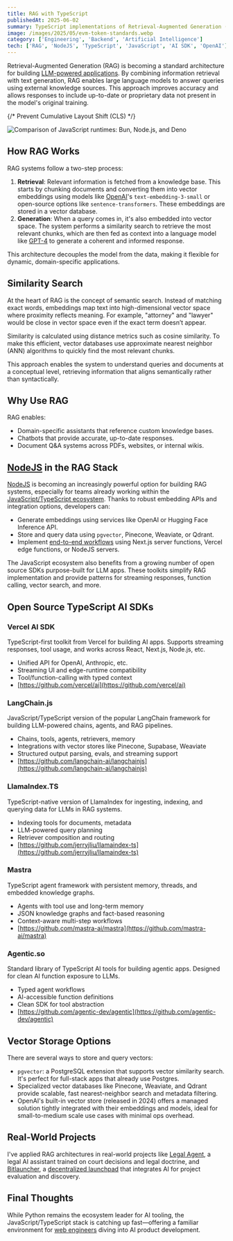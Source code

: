 ```yaml
---
title: RAG with TypeScript
publishedAt: 2025-06-02
summary: TypeScript implementations of Retrieval-Augmented Generation (RAG) systems for integrating external knowledge with language models
image: /images/2025/05/evm-token-standards.webp
category: ['Engineering', 'Backend', 'Artificial Intelligence']
tech: ['RAG', 'NodeJS', 'TypeScript', 'JavaScript', 'AI SDK', 'OpenAI']
---
```


Retrieval-Augmented Generation (RAG) is becoming a standard architecture for building [LLM-powered applications](/ai). By combining information retrieval with text generation, RAG enables large language models to answer queries using external knowledge sources. This approach improves accuracy and allows responses to include up-to-date or proprietary data not present in the model's original training.

{/* Prevent Cumulative Layout Shift (CLS) */}
<div className="min-h-[300px]">
  <img 
    src="/images/2025/05/evm-token-standards.webp"
    alt="Comparison of JavaScript runtimes: Bun, Node.js, and Deno"
    className="w-full"
  />
</div>

## How RAG Works

RAG systems follow a two-step process:

1. **Retrieval**: Relevant information is fetched from a knowledge base. This starts by chunking documents and converting them into vector embeddings using models like [OpenAI](/tech/openai)'s `text-embedding-3-small` or open-source options like `sentence-transformers`. These embeddings are stored in a vector database.
2. **Generation**: When a query comes in, it's also embedded into vector space. The system performs a similarity search to retrieve the most relevant chunks, which are then fed as context into a language model like [GPT-4](/tech/openai) to generate a coherent and informed response.

This architecture decouples the model from the data, making it flexible for dynamic, domain-specific applications.

## Similarity Search

At the heart of RAG is the concept of semantic search. Instead of matching exact words, embeddings map text into high-dimensional vector space where proximity reflects meaning. For example, "attorney" and "lawyer" would be close in vector space even if the exact term doesn’t appear.

Similarity is calculated using distance metrics such as cosine similarity. To make this efficient, vector databases use approximate nearest neighbor (ANN) algorithms to quickly find the most relevant chunks.

This approach enables the system to understand queries and documents at a conceptual level, retrieving information that aligns semantically rather than syntactically.

## Why Use RAG

RAG enables:

* Domain-specific assistants that reference custom knowledge bases.
* Chatbots that provide accurate, up-to-date responses.
* Document Q\&A systems across PDFs, websites, or internal wikis.

## [NodeJS](/tech/node-js) in the RAG Stack

[NodeJS](/tech/node-js) is becoming an increasingly powerful option for building RAG systems, especially for teams already working within the [JavaScript/TypeScript ecosystem](/frontend). Thanks to robust embedding APIs and integration options, developers can:

* Generate embeddings using services like OpenAI or Hugging Face Inference API.
* Store and query data using `pgvector`, Pinecone, Weaviate, or Qdrant.
* Implement [end-to-end workflows](/fullstack) using Next.js server functions, Vercel edge functions, or NodeJS servers.

The JavaScript ecosystem also benefits from a growing number of open source SDKs purpose-built for LLM apps. These toolkits simplify RAG implementation and provide patterns for streaming responses, function calling, vector search, and more.

## Open Source TypeScript AI SDKs

### Vercel AI SDK

TypeScript-first toolkit from Vercel for building AI apps. Supports streaming responses, tool usage, and works across React, Next.js, Node.js, etc.

* Unified API for OpenAI, Anthropic, etc.
* Streaming UI and edge-runtime compatibility
* Tool/function-calling with typed context
* [https://github.com/vercel/ai](https://github.com/vercel/ai)

### LangChain.js

JavaScript/TypeScript version of the popular LangChain framework for building LLM-powered chains, agents, and RAG pipelines.

* Chains, tools, agents, retrievers, memory
* Integrations with vector stores like Pinecone, Supabase, Weaviate
* Structured output parsing, evals, and streaming support
* [https://github.com/langchain-ai/langchainjs](https://github.com/langchain-ai/langchainjs)

### LlamaIndex.TS

TypeScript-native version of LlamaIndex for ingesting, indexing, and querying data for LLMs in RAG systems.

* Indexing tools for documents, metadata
* LLM-powered query planning
* Retriever composition and routing
* [https://github.com/jerryjliu/llamaindex-ts](https://github.com/jerryjliu/llamaindex-ts)

### Mastra

TypeScript agent framework with persistent memory, threads, and embedded knowledge graphs.

* Agents with tool use and long-term memory
* JSON knowledge graphs and fact-based reasoning
* Context-aware multi-step workflows
* [https://github.com/mastra-ai/mastra](https://github.com/mastra-ai/mastra)

### Agentic.so

Standard library of TypeScript AI tools for building agentic apps. Designed for clean AI function exposure to LLMs.

* Typed agent workflows
* AI-accessible function definitions
* Clean SDK for tool abstraction
* [https://github.com/agentic-dev/agentic](https://github.com/agentic-dev/agentic)

## Vector Storage Options

There are several ways to store and query vectors:

* `pgvector`: a PostgreSQL extension that supports vector similarity search. It's perfect for full-stack apps that already use Postgres.
* Specialized vector databases like Pinecone, Weaviate, and Qdrant provide scalable, fast nearest-neighbor search and metadata filtering.
* OpenAI's built-in vector store (released in 2024) offers a managed solution tightly integrated with their embeddings and models, ideal for small-to-medium scale use cases with minimal ops overhead.

## Real-World Projects

I've applied RAG architectures in real-world projects like [Legal Agent](/project/legalagent), a legal AI assistant trained on court decisions and legal doctrine, and [Bitlauncher](/project/bitlauncher), a [decentralized launchpad](/backend) that integrates AI for project evaluation and discovery.

## Final Thoughts

While Python remains the ecosystem leader for AI tooling, the JavaScript/TypeScript stack is catching up fast—offering a familiar environment for [web engineers](/tech) diving into AI product development.
